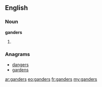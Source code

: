 ==English==

===Noun===
'''ganders'''

# {{plural of|[[gander]]}}

===Anagrams===
* [[dangers#English|dangers]]
* [[gardens#English|gardens]]

[[ar:ganders]]
[[eo:ganders]]
[[fr:ganders]]
[[my:ganders]]